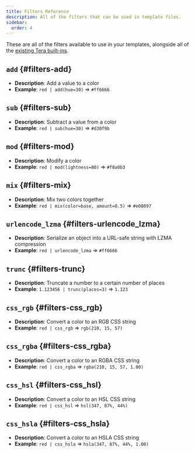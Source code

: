```yaml
---
title: Filters Reference
description: All of the filters that can be used in template files.
sidebar:
  order: 4
---
```


These are all of the filters available to use in your templates, alongside all
of the [existing Tera built-ins](https://keats.github.io/tera/docs/#built-ins).

## `add` {#filters-add}

- **Description**: Add a value to a color
- **Example**: `red | add(hue=30)` ⇒ `#ff6666`

## `sub` {#filters-sub}

- **Description**: Subtract a value from a color
- **Example**: `red | sub(hue=30)` ⇒ `#d30f9b`

## `mod` {#filters-mod}

- **Description**: Modify a color
- **Example**: `red | mod(lightness=80)` ⇒ `#f8a0b3`

## `mix` {#filters-mix}

- **Description**: Mix two colors together
- **Example**: `red | mix(color=base, amount=0.5)` ⇒ `#e08097`

## `urlencode_lzma` {#filters-urlencode_lzma}

- **Description**: Serialize an object into a URL-safe string with LZMA compression
- **Example**: `red | urlencode_lzma` ⇒ `#ff6666`

## `trunc` {#filters-trunc}

- **Description**: Truncate a number to a certain number of places
- **Example**: `1.123456 | trunc(places=3)` ⇒ `1.123`

## `css_rgb` {#filters-css_rgb}

- **Description**: Convert a color to an RGB CSS string
- **Example**: `red | css_rgb` ⇒ `rgb(210, 15, 57)`

## `css_rgba` {#filters-css_rgba}

- **Description**: Convert a color to an RGBA CSS string
- **Example**: `red | css_rgba` ⇒ `rgba(210, 15, 57, 1.00)`

## `css_hsl` {#filters-css_hsl}

- **Description**: Convert a color to an HSL CSS string
- **Example**: `red | css_hsl` ⇒ `hsl(347, 87%, 44%)`

## `css_hsla` {#filters-css_hsla}

- **Description**: Convert a color to an HSLA CSS string
- **Example**: `red | css_hsla` ⇒ `hsla(347, 87%, 44%, 1.00)`
